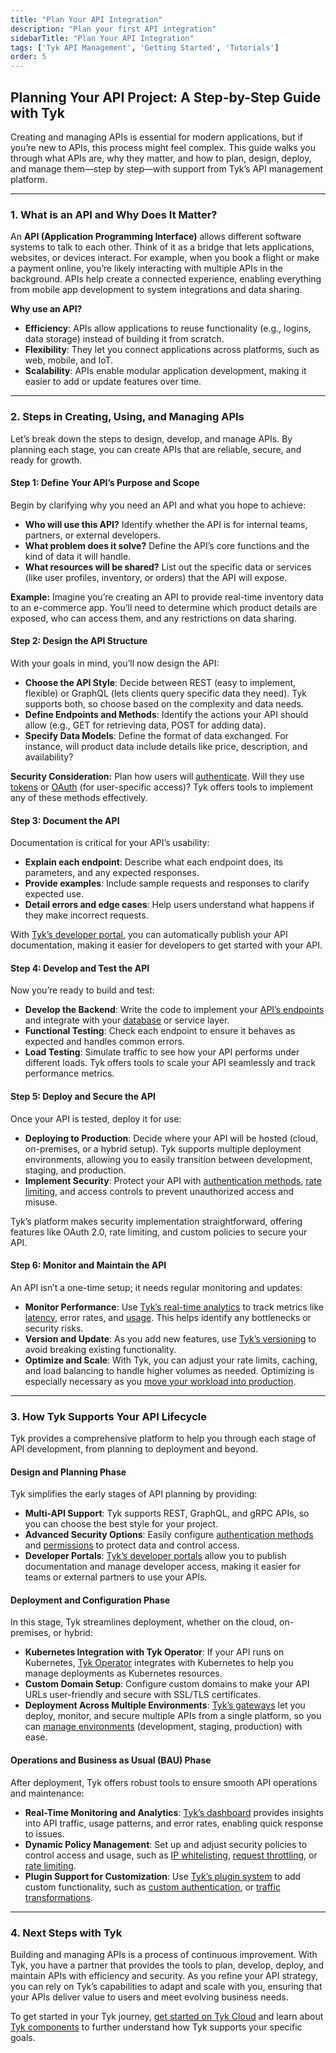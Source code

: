 ```yaml
---
title: "Plan Your API Integration"
description: "Plan your first API integration"
sidebarTitle: "Plan Your API Integration"
tags: ['Tyk API Management', 'Getting Started', 'Tutorials']
order: 5
---
```


## Planning Your API Project: A Step-by-Step Guide with Tyk

Creating and managing APIs is essential for modern applications, but if you’re new to APIs, this process might feel complex. This guide walks you through what APIs are, why they matter, and how to plan, design, deploy, and manage them—step by step—with support from Tyk’s API management platform.

---

### 1. What is an API and Why Does It Matter?

An **API (Application Programming Interface)** allows different software systems to talk to each other. Think of it as a bridge that lets applications, websites, or devices interact. For example, when you book a flight or make a payment online, you’re likely interacting with multiple APIs in the background. APIs help create a connected experience, enabling everything from mobile app development to system integrations and data sharing.

**Why use an API?**
- **Efficiency**: APIs allow applications to reuse functionality (e.g., logins, data storage) instead of building it from scratch.
- **Flexibility**: They let you connect applications across platforms, such as web, mobile, and IoT.
- **Scalability**: APIs enable modular application development, making it easier to add or update features over time.

---

### 2. Steps in Creating, Using, and Managing APIs

Let’s break down the steps to design, develop, and manage APIs. By planning each stage, you can create APIs that are reliable, secure, and ready for growth.

#### **Step 1: Define Your API’s Purpose and Scope**

Begin by clarifying why you need an API and what you hope to achieve:
- **Who will use this API?** Identify whether the API is for internal teams, partners, or external developers.
- **What problem does it solve?** Define the API’s core functions and the kind of data it will handle.
- **What resources will be shared?** List out the specific data or services (like user profiles, inventory, or orders) that the API will expose.

**Example:** Imagine you’re creating an API to provide real-time inventory data to an e-commerce app. You’ll need to determine which product details are exposed, who can access them, and any restrictions on data sharing.

#### **Step 2: Design the API Structure**

With your goals in mind, you’ll now design the API:
- **Choose the API Style**: Decide between REST (easy to implement, flexible) or GraphQL (lets clients query specific data they need). Tyk supports both, so choose based on the complexity and data needs.
- **Define Endpoints and Methods**: Identify the actions your API should allow (e.g., GET for retrieving data, POST for adding data).
- **Specify Data Models**: Define the format of data exchanged. For instance, will product data include details like price, description, and availability?
  
**Security Consideration:** Plan how users will [authenticate](/docs3/5.7/api-management/security-best-practices#authentication). Will they use [tokens](/docs3/5.7/api-management/authentication/bearer-token) or [OAuth](/docs3/5.7/api-management/authentication/oauth-2) (for user-specific access)? Tyk offers tools to implement any of these methods effectively.

#### **Step 3: Document the API**

Documentation is critical for your API’s usability:
- **Explain each endpoint**: Describe what each endpoint does, its parameters, and any expected responses.
- **Provide examples**: Include sample requests and responses to clarify expected use.
- **Detail errors and edge cases**: Help users understand what happens if they make incorrect requests.

With [Tyk’s developer portal](/docs3/5.7/tyk-developer-portal/tyk-portal-classic/customise/custom-developer-portal/#why-build-a-custom-developer-portal), you can automatically publish your API documentation, making it easier for developers to get started with your API.

#### **Step 4: Develop and Test the API**

Now you’re ready to build and test:
- **Develop the Backend**: Write the code to implement your [API’s endpoints](/docs3/5.7/api-management/dashboard-configuration#exploring-api-endpoint-designer) and integrate with your [database](/docs3/5.7/api-management/dashboard-configuration#supported-database) or service layer.
- **Functional Testing**: Check each endpoint to ensure it behaves as expected and handles common errors.
- **Load Testing**: Simulate traffic to see how your API performs under different loads. Tyk offers tools to scale your API seamlessly and track performance metrics.

#### **Step 5: Deploy and Secure the API**

Once your API is tested, deploy it for use:
- **Deploying to Production**: Decide where your API will be hosted (cloud, on-premises, or a hybrid setup). Tyk supports multiple deployment environments, allowing you to easily transition between development, staging, and production.
- **Implement Security**: Protect your API with [authentication methods](/docs3/5.7/basic-config-and-security), [rate limiting](/docs3/5.7/api-management/rate-limit#what-is-rate-limiting), and access controls to prevent unauthorized access and misuse.

Tyk’s platform makes security implementation straightforward, offering features like OAuth 2.0, rate limiting, and custom policies to secure your API.

#### **Step 6: Monitor and Maintain the API**

An API isn’t a one-time setup; it needs regular monitoring and updates:
- **Monitor Performance**: Use [Tyk’s real-time analytics](/docs3/5.7/tyk-pump) to track metrics like [latency](/docs3/5.7/api-management/tyk-pump#latency), error rates, and [usage](/docs3/5.7/tyk-cloud#track-usage). This helps identify any bottlenecks or security risks.
- **Version and Update**: As you add new features, use [Tyk’s versioning](/docs3/5.7/api-management/automations/operator#api-versioning) to avoid breaking existing functionality.
- **Optimize and Scale**: With Tyk, you can adjust your rate limits, caching, and load balancing to handle higher volumes as needed. Optimizing is especially necessary as you [move your workload into production](/docs3/5.7/tyk-self-managed#planning-for-production).

---

### 3. How Tyk Supports Your API Lifecycle

Tyk provides a comprehensive platform to help you through each stage of API development, from planning to deployment and beyond.

#### **Design and Planning Phase**

Tyk simplifies the early stages of API planning by providing:
- **Multi-API Support**: Tyk supports REST, GraphQL, and gRPC APIs, so you can choose the best style for your project.
- **Advanced Security Options**: Easily configure [authentication methods](/docs3/5.7/basic-config-and-security) and [permissions](/docs3/5.7/api-management/user-management#user-permissions) to protect data and control access.
- **Developer Portals**: [Tyk’s developer portals](/docs3/5.7/tyk-developer-portal/tyk-portal-classic) allow you to publish documentation and manage developer access, making it easier for teams or external partners to use your APIs.

#### **Deployment and Configuration Phase**

In this stage, Tyk streamlines deployment, whether on the cloud, on-premises, or hybrid:
- **Kubernetes Integration with Tyk Operator**: If your API runs on Kubernetes, [Tyk Operator](/docs3/5.7/api-management/automations/operator#what-is-tyk-operator) integrates with Kubernetes to help you manage deployments as Kubernetes resources.
- **Custom Domain Setup**: Configure custom domains to make your API URLs user-friendly and secure with SSL/TLS certificates.
- **Deployment Across Multiple Environments**: [Tyk’s gateways](/docs3/5.7/tyk-oss-gateway) let you deploy, monitor, and secure multiple APIs from a single platform, so you can [manage environments](/docs3/5.7/api-management/multiple-environments) (development, staging, production) with ease.

#### **Operations and Business as Usual (BAU) Phase**

After deployment, Tyk offers robust tools to ensure smooth API operations and maintenance:
- **Real-Time Monitoring and Analytics**: [Tyk’s dashboard](/docs3/5.7/tyk-dashboard) provides insights into API traffic, usage patterns, and error rates, enabling quick response to issues.
- **Dynamic Policy Management**: Set up and adjust security policies to control access and usage, such as [IP whitelisting](/docs3/5.7/api-management/gateway-config-tyk-classic#ip-access-control), [request throttling](/docs3/5.7/api-management/request-throttling), or [rate limiting](/docs3/5.7/api-management/rate-limit).
- **Plugin Support for Customization**: Use [Tyk’s plugin system](/docs3/5.7/tyk-cloud#configure-plugins) to add custom functionality, such as [custom authentication](/docs3/5.7/tyk-cloud#add-custom-authentication), or [traffic transformations](/docs3/5.7/api-management/traffic-transformation#).

---

### 4. Next Steps with Tyk

Building and managing APIs is a process of continuous improvement. With Tyk, you have a partner that provides the tools to plan, develop, deploy, and maintain APIs with efficiency and security. As you refine your API strategy, you can rely on Tyk’s capabilities to adapt and scale with you, ensuring that your APIs deliver value to users and meet evolving business needs.

To get started in your Tyk journey, [get started on Tyk Cloud](/docs3/5.7/getting-started/create-account) and learn about [Tyk components](/docs3/5.7/tyk-components) to further understand how Tyk supports your specific goals.